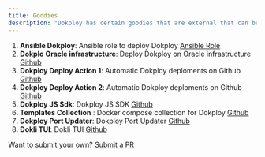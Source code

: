 ```yaml
---
title: Goodies
description: "Dokploy has certain goodies that are external that can be used with Dokploy."
---
```



1. **Ansible Dokploy**: Ansible role to deploy Dokploy [Ansible Role](https://github.com/jacobtipp/ansible-dokploy)
2. **Dokplo Oracle infrastructure**: Deploy Dokploy on Oracle infrastructure [Github](https://github.com/statickidz/dokploy-oci-free)
3. **Dokploy Deploy Action 1**: Automatic Dokploy deploments on Github [Github](https://github.com/benbristow/dokploy-deploy-action)
4. **Dokploy Deploy Action 2**: Automatic Dokploy deploments on Github [Github](https://github.com/jmischler72/dokploy-deploy-action)
5. **Dokploy JS Sdk**: Dokploy JS SDK [Github](https://github.com/quiint/dokploy.js)
6. **Templates Collection** : Docker compose collection for Dokploy [Github](https://github.com/benbristow/dokploy-compose-templates)
7. **Dokploy Port Updater**: Dokploy Port Updater [Github](https://github.com/clockradios/dokploy-port-updater)
8. **Dokli TUI**: Dokli TUI [Github](https://github.com/jonykalavera/dokli)

Want to submit your own? [Submit a PR](https://github.com/Dokploy/website/blob/main/README.md)